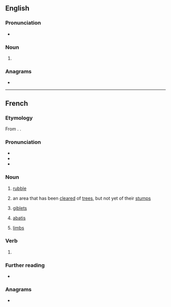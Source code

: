 ==English==

===Pronunciation===
* {{a|GenAm}} {{IPA|en|/ˈæbətəs/, /ˈæbətiː/}}

===Noun===
{{en-noun|abattis|+}}

# {{alternative spelling of|en|abatis}}

===Anagrams===
* {{anagrams|en|a=aabistt|abitats}}

----

==French==

===Etymology===
From {{inh|fr|fro|abatëiz}}. {{surf|fr|abattre|-is|t1=to cut down}}.

===Pronunciation===
* {{fr-IPA}}
* {{audio|fr|LL-Q150 (fra)-Lepticed7-abattis.wav|Audio}}
* {{audio|fr|LL-Q150 (fra)-DenisdeShawi-abattis.wav|Audio (CAN)}}

===Noun===
{{fr-noun|m}}

# [[rubble]]
# {{lb|fr|Canada}} an area that has been [[clear]]ed of [[tree]]s, but not yet of their [[stump]]s
# {{lb|fr|cooking|plurale tantum}} [[giblet]]s
# {{lb|fr|military}} [[abatis]]
# {{lb|fr|dated|slang|plurale tantum}} [[limb]]s

===Verb===
{{head|fr|verb form}}

# {{inflection of|fr|abattre||1//2|s|phis}}

===Further reading===
* {{R:TLFi}}

===Anagrams===
* {{l|fr|battais}}